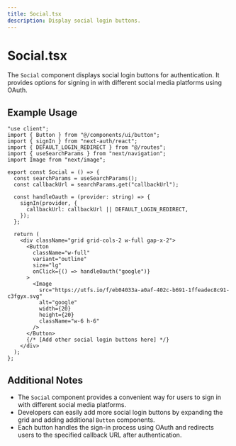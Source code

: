 ```yaml
---
title: Social.tsx
description: Display social login buttons.
---
```


# Social.tsx

The `Social` component displays social login buttons for authentication. It provides options for signing in with different social media platforms using OAuth.

## Example Usage

```tsx
"use client";
import { Button } from "@/components/ui/button";
import { signIn } from "next-auth/react";
import { DEFAULT_LOGIN_REDIRECT } from "@/routes";
import { useSearchParams } from "next/navigation";
import Image from "next/image";

export const Social = () => {
  const searchParams = useSearchParams();
  const callbackUrl = searchParams.get("callbackUrl");

  const handleOauth = (provider: string) => {
    signIn(provider, {
      callbackUrl: callbackUrl || DEFAULT_LOGIN_REDIRECT,
    });
  };

  return (
    <div className="grid grid-cols-2 w-full gap-x-2">
      <Button
        className="w-full"
        variant="outline"
        size="lg"
        onClick={() => handleOauth("google")}
      >
        <Image
          src="https://utfs.io/f/eb04033a-a0af-402c-b691-1ffeadec8c91-c3fgyx.svg"
          alt="google"
          width={20}
          height={20}
          className="w-6 h-6"
        />
      </Button>
      {/* [Add other social login buttons here] */}
    </div>
  );
};
```

## Additional Notes

- The `Social` component provides a convenient way for users to sign in with different social media platforms.
- Developers can easily add more social login buttons by expanding the grid and adding additional `Button` components.
- Each button handles the sign-in process using OAuth and redirects users to the specified callback URL after authentication.

